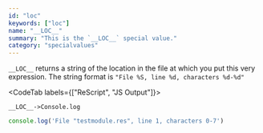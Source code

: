 ```yaml
---
id: "loc"
keywords: ["loc"]
name: "__LOC__"
summary: "This is the `__LOC__` special value."
category: "specialvalues"
---
```


`__LOC__` returns a string of the location in the file at which you put this very expression.
The string format is `"File %S, line %d, characters %d-%d"`

<CodeTab labels={["ReScript", "JS Output"]}>

```res example
__LOC__->Console.log
```

```js
console.log('File "testmodule.res", line 1, characters 0-7')
```

</CodeTab>
